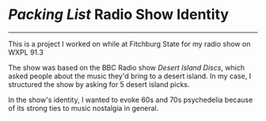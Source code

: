 # _Packing List_ Radio Show Identity

<hr />

This is a project I worked on while at Fitchburg State for my radio show
on WXPL 91.3

The show was based on the BBC Radio show _Desert Island Discs_, which
asked people about the music they'd bring to a desert island. In my case,
I structured the show by asking for 5 desert island picks.

In the show's identity, I wanted to evoke 60s and 70s psychedelia
because of its strong ties to music nostalgia in general.
